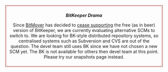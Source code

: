 <div style="border: double 3px #b66; text-align: center; padding:0.5em">
'''''BitKeeper Drama'''''

Since [http://www.bitkeeper.com BitMover] has decided to [http://www.bitkeeper.com/press/2005-04-05.html cease supporting] the free (as in beer) version of BitKeeper, we are currently evaluating alternative SCMs to switch to. We are looking for BK-style distributed repository systems, so centralised systems such as Subversion and CVS are out of the question. The devel team still uses BK since we have not chosen a new SCM yet. The BK is not available for others then devel team at this point. Please try our snapshots page instead.

</div>
<!-- http://wiki.xmms2.xmms.se/index.php?title=Template:BK_Drama&action=edit -->